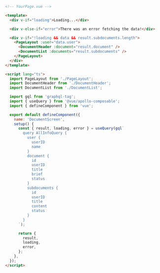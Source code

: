 ```html
<!-- YourPage.vue -->

<template>
  <div v-if="loading">Loading...</div>

  <div v-else-if="error">There was an error fetching the data!</div>

  <div v-if="!loading && data && result.subdocuments.length">
    <PageLayout :user="data.user">
      <DocumentHeader :document="result.document" />
      <DocumentList :documents="result.subdocuments" />
    </PageLayout>
  </div>
</template>

<script lang="ts">
  import PageLayout from './PageLayout';
  import DocumentHeader from './DocumentHeader';
  import DocumentList from './DocumentList';

  import gql from 'graphql-tag';
  import { useQuery } from '@vue/apollo-composable';
  import { defineComponent } from 'vue';

  export default defineComponent({
    name: 'DocumentScreen',
    setup() {
      const { result, loading, error } = useQuery(gql`
        query AllInfoQuery {
          user {
            userID
            name
          }
          document {
            id
            userID
            title
            brief
            status
          }
          subdocuments {
            id
            userID
            title
            content
            status
          }
        }
      `);

      return {
        result,
        loading,
        error,
      };
    },
  });
</script>
```
